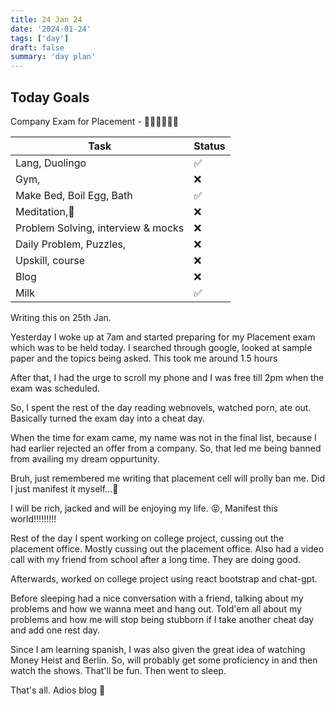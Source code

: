 ```yaml
---
title: 24 Jan 24
date: '2024-01-24'
tags: ['day']
draft: false
summary: 'day plan'
---
```


## Today Goals

Company Exam for Placement - 🫠🫠🫠🫠🫠🫠

| Task                               | Status |
| ---------------------------------- | ------ |
| Lang, Duolingo                     | ✅     |
| Gym,                               | ❌     |
| Make Bed, Boil Egg, Bath           | ✅     |
| Meditation,🙏                      | ❌     |
| Problem Solving, interview & mocks | ❌     |
| Daily Problem, Puzzles,            | ❌     |
| Upskill, course                    | ❌     |
| Blog                               | ❌     |
| Milk                               | ✅     |

Writing this on 25th Jan.

Yesterday I woke up at 7am and started preparing for my Placement exam which was to be held today.
I searched through google, looked at sample paper and the topics being asked. This took me around 1.5 hours

After that, I had the urge to scroll my phone and I was free till 2pm when the exam was scheduled.

So, I spent the rest of the day reading webnovels, watched porn, ate out.
Basically turned the exam day into a cheat day.

When the time for exam came, my name was not in the final list, because I had earlier rejected an offer from
a company. So, that led me being banned from availing my dream oppurtunity.

Bruh, just remembered me writing that placement cell will prolly ban me. Did I just manifest it myself...🙂

I will be rich, jacked and will be enjoying my life. 😝, Manifest this world!!!!!!!!!

Rest of the day I spent working on college project, cussing out the placement office. Mostly cussing out the placement office.
Also had a video call with my friend from school after a long time. They are doing good.

Afterwards, worked on college project using react bootstrap and chat-gpt.

Before sleeping had a nice conversation with a friend, talking about my problems and how we wanna meet and hang out.
Told'em all about my problems and how me will stop being stubborn if I take another cheat day and add one rest day.

Since I am learning spanish, I was also given the great idea of watching Money Heist and Berlin. So, will probably get some
proficiency in and then watch the shows. That'll be fun.
Then went to sleep.

That's all. Adios blog 👋
